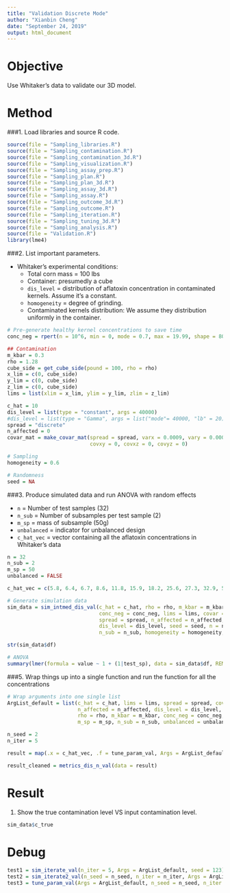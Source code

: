 ```yaml
---
title: "Validation Discrete Mode"
author: "Xianbin Cheng"
date: "September 24, 2019"
output: html_document
---
```


# Objective

  Use Whitaker's data to validate our 3D model.
  
# Method

###1. Load libraries and source R code.

```r
source(file = "Sampling_libraries.R")
source(file = "Sampling_contamination.R")
source(file = "Sampling_contamination_3d.R")
source(file = "Sampling_visualization.R")
source(file = "Sampling_assay_prep.R")
source(file = "Sampling_plan.R")
source(file = "Sampling_plan_3d.R")
source(file = "Sampling_assay_3d.R")
source(file = "Sampling_assay.R")
source(file = "Sampling_outcome_3d.R")
source(file = "Sampling_outcome.R")
source(file = "Sampling_iteration.R")
source(file = "Sampling_tuning_3d.R")
source(file = "Sampling_analysis.R")
source(file = "Validation.R")
library(lme4)
```

###2. List important parameters.

  * Whitaker's experimental conditions:
      + Total corn mass = 100 lbs
      + Container: presumedly a cube
      + `dis_level` = distribution of aflatoxin concentration in contaminated kernels. Assume it's a constant.
      + `homogeneity` = degree of grinding.
      + Contaminated kernels distribution: We assume they distribution uniformly in the container.

```r
# Pre-generate healthy kernel concentrations to save time
conc_neg = rpert(n = 10^6, min = 0, mode = 0.7, max = 19.99, shape = 80)
```

```r
## Contamination
m_kbar = 0.3 
rho = 1.28
cube_side = get_cube_side(pound = 100, rho = rho)
x_lim = c(0, cube_side)
y_lim = c(0, cube_side)
z_lim = c(0, cube_side)
lims = list(xlim = x_lim, ylim = y_lim, zlim = z_lim)

c_hat = 10
dis_level = list(type = "constant", args = 40000)
#dis_level = list(type = "Gamma", args = list("mode"= 40000, "lb" = 20))
spread = "discrete"
n_affected = 0
covar_mat = make_covar_mat(spread = spread, varx = 0.0009, vary = 0.0009, varz = 0.0009, 
                           covxy = 0, covxz = 0, covyz = 0)

# Sampling
homogeneity = 0.6

# Randomness
seed = NA
```

###3. Produce simulated data and run ANOVA with random effects

  * `n` = Number of test samples (32)
  * `n_sub` = Number of subsamples per test sample (2)
  * `m_sp` = mass of subsample (50g)
  * `unbalanced` = indicator for unbalanced design
  * `c_hat_vec` = vector containing all the aflatoxin concentrations in Whitaker's data

```r
n = 32
n_sub = 2
m_sp = 50
unbalanced = FALSE

c_hat_vec = c(5.8, 6.4, 6.7, 8.6, 11.8, 15.9, 18.2, 25.6, 27.3, 32.9, 56.7, 57.1, 94.7, 95.6, 113.8, 276.9, 298.9, 676.6)
```

```r
# Generate simulation data
sim_data = sim_intmed_dis_val(c_hat = c_hat, rho = rho, m_kbar = m_kbar, 
                              conc_neg = conc_neg, lims = lims, covar = covar_mat,
                              spread = spread, n_affected = n_affected, 
                              dis_level = dis_level, seed = seed, n = n, m_sp = m_sp, 
                              n_sub = n_sub, homogeneity = homogeneity, unbalanced = unbalanced)

str(sim_data$df)
```

```r
# ANOVA
summary(lmer(formula = value ~ 1 + (1|test_sp), data = sim_data$df, REML = TRUE))
```

###5. Wrap things up into a single function and run the function for all the concentrations

```r
# Wrap arguments into one single list
ArgList_default = list(c_hat = c_hat, lims = lims, spread = spread, covar_mat = covar_mat,
                       n_affected = n_affected, dis_level = dis_level, n = n, 
                       rho = rho, m_kbar = m_kbar, conc_neg = conc_neg, homogeneity = homogeneity, 
                       m_sp = m_sp, n_sub = n_sub, unbalanced = unbalanced)

n_seed = 2
n_iter = 5
```

```r
result = map(.x = c_hat_vec, .f = tune_param_val, Args = ArgList_default, n_seed = n_seed, n_iter = n_iter, param = "c_hat")
```

```r
result_cleaned = metrics_dis_n_val(data = result)
```

# Result

1. Show the true contamination level VS input contamination level.

```r
sim_data$c_true
```

# Debug

```r
test1 = sim_iterate_val(n_iter = 5, Args = ArgList_default, seed = 123)
test2 = sim_iterate2_val(n_seed = n_seed, n_iter = n_iter, Args = ArgList_default)
test3 = tune_param_val(Args = ArgList_default, n_seed = n_seed, n_iter = n_iter, param = "c_hat", val = c_hat)
```

